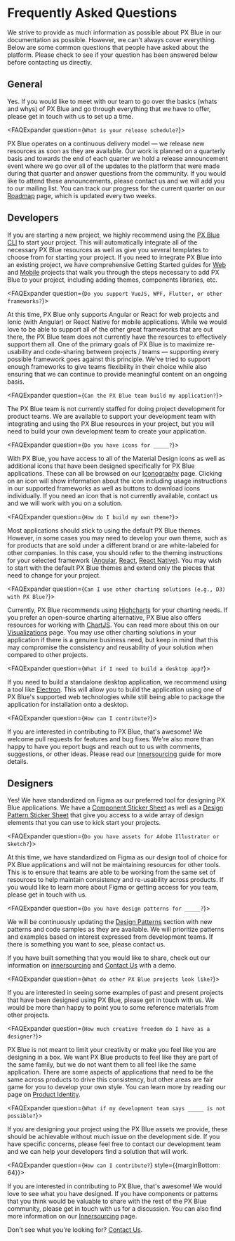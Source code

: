 
<!-- KEYWORDS: faq question answers -->

# Frequently Asked Questions

We strive to provide as much information as possible about PX Blue in our documentation as possible. However, we can't always cover everything. Below are some common questions that people have asked about the platform. Please check to see if your question has been answered below before contacting us directly.

## General

<div>
<FAQExpander question={`Can you provide our team with an overview of PX Blue?`}>

Yes. If you would like to meet with our team to go over the basics (whats and whys) of PX Blue and go through everything that we have to offer, please get in touch with us to set up a time.

</FAQExpander>

<FAQExpander question={`What is your release schedule?`}>

PX Blue operates on a continuous delivery model — we release new resources as soon as they are available. Our work is planned on a quarterly basis and towards the end of each quarter we hold a release announcement event where we go over all of the updates to the platform that were made during that quarter and answer questions from the community. If you would like to attend these announcements, please contact us and we will add you to our mailing list. You can track our progress for the current quarter on our [Roadmap](/roadmap) page, which is updated every two weeks.

</FAQExpander>
</div>

## Developers

<div>
<FAQExpander question={`How do I start a project?`}>

If you are starting a new project, we highly recommend using the [PX Blue CLI](/development/cli) to start your project. This will automatically integrate all of the necessary PX Blue resources as well as give you several templates to choose from for starting your project. If you need to integrate PX Blue into an existing project, we have comprehensive Getting Started guides for [Web](/development/frameworks-web/intro) and [Mobile](/development/frameworks-mobile/intro) projects that walk you through the steps necessary to add PX Blue to your project, including adding themes, components libraries, etc.

</FAQExpander>

<FAQExpander question={`Do you support VueJS, WPF, Flutter, or other frameworks?`}>

At this time, PX Blue only supports Angular or React for web projects and Ionic (with Angular) or React Native for mobile applications. While we would love to be able to support all of the other great frameworks that are out there, the PX Blue team does not currently have the resources to effectively support them all. One of the primary goals of PX Blue is to maximize re-usability and code-sharing between projects / teams — supporting every possible framework goes against this principle. We've tried to support enough frameworks to give teams flexibility in their choice while also ensuring that we can continue to provide meaningful content on an ongoing basis. 

</FAQExpander>

<FAQExpander question={`Can the PX Blue team build my application?`}>

The PX Blue team is not currently staffed for doing project development for product teams. We are available to support your development team with integrating and using the PX Blue resources in your project, but you will need to build your own development team to create your application.

</FAQExpander>

<FAQExpander question={`Do you have icons for _____?`}>

With PX Blue, you have access to all of the Material Design icons as well as additional icons that have been designed specifically for PX Blue applications. These can all be browsed on our [Iconography](/style/iconography) page. Clicking on an icon will show information about the icon including usage instructions in our supported frameworks as well as buttons to download icons individually. If you need an icon that is not currently available, contact us and we will work with you on a solution.

</FAQExpander>

<FAQExpander question={`How do I build my own theme?`}>

Most applications should stick to using the default PX Blue themes. However, in some cases you may need to develop your own theme, such as for products that are sold under a different brand or are white-labeled for other companies. In this case, you should refer to the theming instructions for your selected framework ([Angular](https://v7.material.angular.io/guide/theming), [React](https://material-ui.com/customization/theming/), [React Native](https://callstack.github.io/react-native-paper/theming.html)). You may wish to start with the default PX Blue themes and extend only the pieces that need to change for your project.

</FAQExpander>

<FAQExpander question={`Can I use other charting solutions (e.g., D3) with PX Blue?`}>

Currently, PX Blue recommends using [Highcharts](http://www.highcharts.com) for your charting needs. If you prefer an open-source charting alternative, PX Blue also offers resources for working with [ChartJS](https://www.chartjs.org/). You can read more about this on our [Visualizations](/patterns/visualizations) page. You may use other charting solutions in your application if there is a genuine business need, but keep in mind that this may compromise the consistency and reusability of your solution when compared to other projects.

</FAQExpander>

<FAQExpander question={`What if I need to build a desktop app?`}>

If you need to build a standalone desktop application, we recommend using a tool like [Electron](https://www.electronjs.org/). This will allow you to build the application using one of PX Blue's supported web technologies while still being able to package the application for installation onto a desktop.

</FAQExpander>

<FAQExpander question={`How can I contribute?`}>

If you are interested in contributing to PX Blue, that's awesome! We welcome pull requests for features and bug fixes. We're also more than happy to have you report bugs and reach out to us with comments, suggestions, or other ideas. Please read our [Innersourcing](/community/innersourcing) guide for more details.

</FAQExpander>
</div>


## Designers

<div>
<FAQExpander question={`Do you have any design assets for PX Blue?`}>

Yes! We have standardized on Figma as our preferred tool for designing PX Blue applications. We have a [Component Sticker Sheet](https://www.figma.com/community/file/1024360297793425107) as well as a [Design Pattern Sticker Sheet](https://www.figma.com/community/file/1023327014725714313) that give you access to a wide array of design elements that you can use to kick start your projects. 

</FAQExpander>

<FAQExpander question={`Do you have assets for Adobe Illustrator or Sketch?`}>

At this time, we have standardized on Figma as our design tool of choice for PX Blue applications and will not be maintaining resources for other tools. This is to ensure that teams are able to be working from the same set of resources to help maintain consistency and re-usability across products. If you would like to learn more about Figma or getting access for you team, please get in touch with us.

</FAQExpander>

<FAQExpander question={`Do you have design patterns for _____?`}>

We will be continuously updating the [Design Patterns](/patterns) section with new patterns and code samples as they are available. We will prioritize patterns and examples based on interest expressed from development teams. If there is something you want to see, please contact us.

If you have built something that you would like to share, check out our information on [innersourcing](/community/innersourcing) and [Contact Us](/community/contactus) with a demo.

</FAQExpander>

<FAQExpander question={`What do other PX Blue projects look like?`}>

If you are interested in seeing some examples of past and present projects that have been designed using PX Blue, please get in touch with us. We would be more than happy to point you to some reference materials from other projects.

</FAQExpander>

<FAQExpander question={`How much creative freedom do I have as a designer?`}>

PX Blue is not meant to limit your creativity or make you feel like you are designing in a box. We want PX Blue products to feel like they are part of the same family, but we do not want them to all feel like the same application. There are some aspects of applications that need to be the same across products to drive this consistency, but other areas are fair game for you to develop your own style. You can learn more by reading our page on [Product Identity](/design/project-identity).

</FAQExpander>

<FAQExpander question={`What if my development team says _____ is not possible?`}>

If you are designing your project using the PX Blue assets we provide, these should be achievable without much issue on the development side. If you have specific concerns, please feel free to contact our development team and we can help your developers find a solution that will work.

</FAQExpander>

<FAQExpander question={`How can I contribute?`} style={{marginBottom: 64}}>

If you are interested in contributing to PX Blue, that's awesome! We would love to see what you have designed. If you have components or patterns that you think would be valuable to share with the rest of the PX Blue community, please get in touch with us for a discussion. You can also find more information on our [Innersourcing](/community/innersourcing#how-we-innersource-new-features) page.

</FAQExpander>
</div>

Don't see what you're looking for? [Contact Us](/community/contactus).